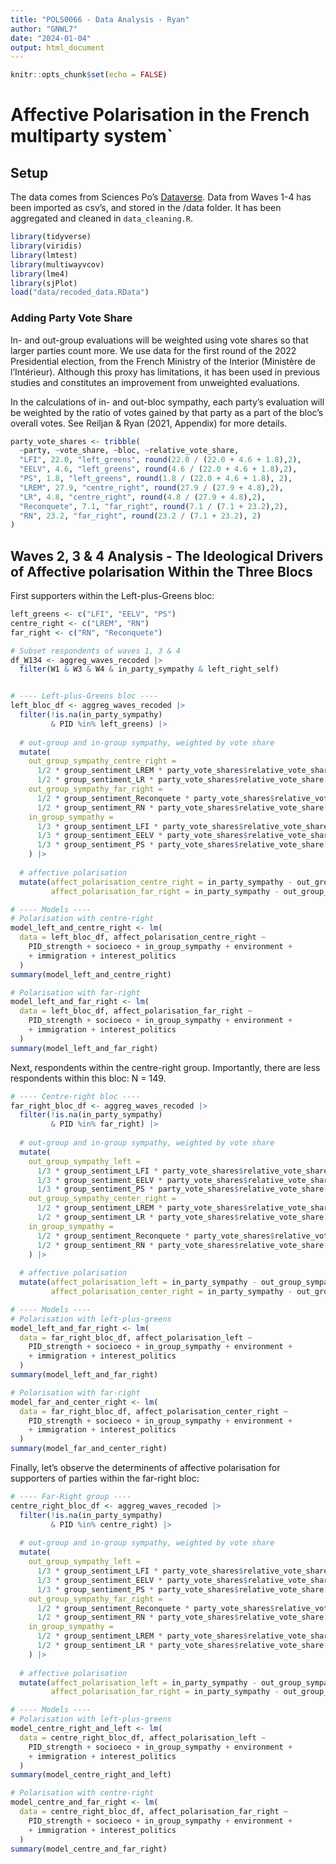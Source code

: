 ```yaml
---
title: "POLS0066 - Data Analysis - Ryan"
author: "GNWL7"
date: "2024-01-04"
output: html_document
---
```


```r
knitr::opts_chunk$set(echo = FALSE)
```

# Affective Polarisation in the French multiparty system\`

## Setup

The data comes from Sciences Po's [Dataverse](https://data.sciencespo.fr/dataverse/donneesrecherche). Data from Waves 1-4 has been imported as csv's, and stored in the /data folder. It has been aggregated and cleaned in `data_cleaning.R`.

```r
library(tidyverse)
library(viridis)
library(lmtest)
library(multiwayvcov)
library(lme4)
library(sjPlot)
load("data/recoded_data.RData")
```

### Adding Party Vote Share

In- and out-group evaluations will be weighted using vote shares so that larger parties count more. We use data for the first round of the 2022 Presidential election, from the French Ministry of the Interior (Ministère de l'Intérieur). Although this proxy has limitations, it has been used in previous studies and constitutes an improvement from unweighted evaluations.

In the calculations of in- and out-bloc sympathy, each party's evaluation will be weighted by the ratio of votes gained by that party as a part of the bloc's overall votes. See Reiljan & Ryan (2021, Appendix) for more details.

```r
party_vote_shares <- tribble(
  ~party, ~vote_share, ~bloc, ~relative_vote_share,
  "LFI", 22.0, "left_greens", round(22.0 / (22.0 + 4.6 + 1.8),2),
  "EELV", 4.6, "left_greens", round(4.6 / (22.0 + 4.6 + 1.8),2),
  "PS", 1.8, "left_greens", round(1.8 / (22.0 + 4.6 + 1.8), 2),
  "LREM", 27.9, "centre_right", round(27.9 / (27.9 + 4.8),2),
  "LR", 4.8, "centre_right", round(4.8 / (27.9 + 4.8),2),
  "Reconquete", 7.1, "far_right", round(7.1 / (7.1 + 23.2),2),
  "RN", 23.2, "far_right", round(23.2 / (7.1 + 23.2), 2)
)
```


## Waves 2, 3 & 4 Analysis - The Ideological Drivers of Affective polarisation Within the Three Blocs

First supporters within the Left-plus-Greens bloc:

```r
left_greens <- c("LFI", "EELV", "PS")
centre_right <- c("LREM", "RN")
far_right <- c("RN", "Reconquete")

# Subset respondents of waves 1, 3 & 4
df_W134 <- aggreg_waves_recoded |> 
  filter(W1 & W3 & W4 & in_party_sympathy & left_right_self)


# ---- Left-plus-Greens bloc ---- 
left_bloc_df <- aggreg_waves_recoded |> 
  filter(!is.na(in_party_sympathy) 
         & PID %in% left_greens) |> 
  
  # out-group and in-group sympathy, weighted by vote share
  mutate(
    out_group_sympathy_centre_right = 
      1/2 * group_sentiment_LREM * party_vote_shares$relative_vote_share[party_vote_shares$party == "LREM" ] +
      1/2 * group_sentiment_LR * party_vote_shares$relative_vote_share[party_vote_shares$party == "LR" ] ,
    out_group_sympathy_far_right = 
      1/2 * group_sentiment_Reconquete * party_vote_shares$relative_vote_share[party_vote_shares$party == "Reconquete" ] +
      1/2 * group_sentiment_RN * party_vote_shares$relative_vote_share[party_vote_shares$party == "RN" ] ,
    in_group_sympathy = 
      1/3 * group_sentiment_LFI * party_vote_shares$relative_vote_share[party_vote_shares$party == "LFI" ] +
      1/3 * group_sentiment_EELV * party_vote_shares$relative_vote_share[party_vote_shares$party == "EELV" ] +
      1/3 * group_sentiment_PS * party_vote_shares$relative_vote_share[party_vote_shares$party == "PS" ]
    ) |> 
  
  # affective polarisation
  mutate(affect_polarisation_centre_right = in_party_sympathy - out_group_sympathy_centre_right,
         affect_polarisation_far_right = in_party_sympathy - out_group_sympathy_far_right)

# ---- Models ----
# Polarisation with centre-right
model_left_and_centre_right <- lm(
  data = left_bloc_df, affect_polarisation_centre_right ~ 
    PID_strength + socioeco + in_group_sympathy + environment +
    + immigration + interest_politics
  )
summary(model_left_and_centre_right)

# Polarisation with far-right
model_left_and_far_right <- lm(
  data = left_bloc_df, affect_polarisation_far_right ~ 
    PID_strength + socioeco + in_group_sympathy + environment +
    + immigration + interest_politics
  )
summary(model_left_and_far_right)

```

Next, respondents within the centre-right group. Importantly, there are less respondents within this bloc: N = 149.

```r
# ---- Centre-right bloc ---- 
far_right_bloc_df <- aggreg_waves_recoded |> 
  filter(!is.na(in_party_sympathy) 
         & PID %in% far_right) |> 
  
  # out-group and in-group sympathy, weighted by vote share
  mutate(
    out_group_sympathy_left = 
      1/3 * group_sentiment_LFI * party_vote_shares$relative_vote_share[party_vote_shares$party == "LFI" ] +
      1/3 * group_sentiment_EELV * party_vote_shares$relative_vote_share[party_vote_shares$party == "EELV" ] +
      1/3 * group_sentiment_PS * party_vote_shares$relative_vote_share[party_vote_shares$party == "PS" ],
    out_group_sympathy_center_right = 
      1/2 * group_sentiment_LREM * party_vote_shares$relative_vote_share[party_vote_shares$party == "LREM" ] +
      1/2 * group_sentiment_LR * party_vote_shares$relative_vote_share[party_vote_shares$party == "LR" ] ,
    in_group_sympathy = 
      1/2 * group_sentiment_Reconquete * party_vote_shares$relative_vote_share[party_vote_shares$party == "Reconquete" ] +
      1/2 * group_sentiment_RN * party_vote_shares$relative_vote_share[party_vote_shares$party == "RN" ]
    ) |> 
  
  # affective polarisation
  mutate(affect_polarisation_left = in_party_sympathy - out_group_sympathy_left,
         affect_polarisation_center_right = in_party_sympathy - out_group_sympathy_center_right)

# ---- Models ----
# Polarisation with left-plus-greens
model_left_and_far_right <- lm(
  data = far_right_bloc_df, affect_polarisation_left ~ 
    PID_strength + socioeco + in_group_sympathy + environment +
    + immigration + interest_politics
  )
summary(model_left_and_far_right)

# Polarisation with far-right
model_far_and_center_right <- lm(
  data = far_right_bloc_df, affect_polarisation_center_right ~ 
    PID_strength + socioeco + in_group_sympathy + environment +
    + immigration + interest_politics
  )
summary(model_far_and_center_right)
```

Finally, let's observe the determinents of affective polarisation for supporters of parties within the far-right bloc:

```r
# ---- Far-Right group ---- 
centre_right_bloc_df <- aggreg_waves_recoded |> 
  filter(!is.na(in_party_sympathy) 
         & PID %in% centre_right) |> 
  
  # out-group and in-group sympathy, weighted by vote share
  mutate(
    out_group_sympathy_left = 
      1/3 * group_sentiment_LFI * party_vote_shares$relative_vote_share[party_vote_shares$party == "LFI" ] +
      1/3 * group_sentiment_EELV * party_vote_shares$relative_vote_share[party_vote_shares$party == "EELV" ] +
      1/3 * group_sentiment_PS * party_vote_shares$relative_vote_share[party_vote_shares$party == "PS" ],
    out_group_sympathy_far_right = 
      1/2 * group_sentiment_Reconquete * party_vote_shares$relative_vote_share[party_vote_shares$party == "Reconquete" ] +
      1/2 * group_sentiment_RN * party_vote_shares$relative_vote_share[party_vote_shares$party == "RN" ] ,
    in_group_sympathy = 
      1/2 * group_sentiment_LREM * party_vote_shares$relative_vote_share[party_vote_shares$party == "LREM" ] +
      1/2 * group_sentiment_LR * party_vote_shares$relative_vote_share[party_vote_shares$party == "LR" ]
    ) |> 
  
  # affective polarisation
  mutate(affect_polarisation_left = in_party_sympathy - out_group_sympathy_left,
         affect_polarisation_far_right = in_party_sympathy - out_group_sympathy_far_right)

# ---- Models ----
# Polarisation with left-plus-greens
model_centre_right_and_left <- lm(
  data = centre_right_bloc_df, affect_polarisation_left ~ 
    PID_strength + socioeco + in_group_sympathy + environment +
    + immigration + interest_politics
  )
summary(model_centre_right_and_left)

# Polarisation with centre-right
model_centre_and_far_right <- lm(
  data = centre_right_bloc_df, affect_polarisation_far_right ~ 
    PID_strength + socioeco + in_group_sympathy + environment +
    + immigration + interest_politics
  )
summary(model_centre_and_far_right)
```
